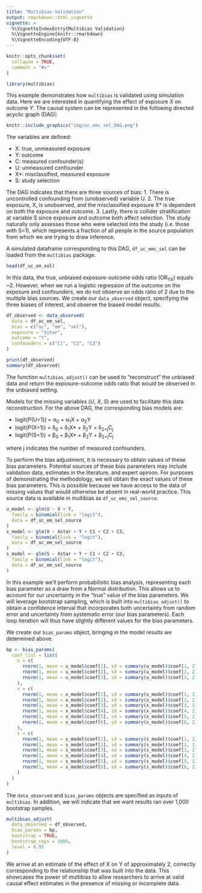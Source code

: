 ```yaml
---
title: "Multibias Validation"
output: rmarkdown::html_vignette
vignette: >
  %\VignetteIndexEntry{Multibias Validation}
  %\VignetteEngine{knitr::rmarkdown}
  %\VignetteEncoding{UTF-8}
---
```


```r
knitr::opts_chunk$set(
  collapse = TRUE,
  comment = "#>"
)
```

```r
library(multibias)
```

This example demonstrates how `multibias` is validated using simulation data. Here we are interested in quantifying the effect of exposure *X* on outcome *Y*. The causal system can be represented in the following directed acyclic graph (DAG):

```r
knitr::include_graphics("img/uc_emc_sel_DAG.png")
```

The variables are defined:

* X: true, unmeasured exposure
* Y: outcome
* C: measured confounder(s)
* U: unmeasured confounder
* X*: misclassified, measured exposure
* S: study selection

The DAG indicates that there are three sources of bias:
1. There is uncontrolled confounding from (unobserved) variable U.
2. The true exposure, X, is unobserved, and the misclassified exposure X* is dependent on both the exposure and outcome.
3. Lastly, there is collider stratification at variable S since exposure and outcome both affect selection. The study naturally only assesses those who were selected into the study (i.e. those with S=1), which represents a fraction of all people in the source population from which we are trying to draw inference.

A simulated dataframe corresponding to this DAG, `df_uc_emc_sel` can be loaded from the `multibias` package.

```r
head(df_uc_em_sel)
```

In this data, the true, unbiased exposure-outcome odds ratio (OR<sub>YX</sub>) equals ~2. However, when we run a logistic regression of the outcome on the exposure and confounders, we do not observe an odds ratio of 2 due to the multiple bias sources. We create our `data_observed` object, specifying the three biases of interest, and observe the biased model results.

```r
df_observed <- data_observed(
  data = df_uc_em_sel,
  bias = c("uc", "em", "sel"),
  exposure = "Xstar",
  outcome = "Y",
  confounders = c("C1", "C2", "C3")
)

print(df_observed)
summary(df_observed)
```

The function `multibias_adjust()` can be used to "reconstruct" the unbiased data and return the exposure-outcome odds ratio that would be observed in the unbiased setting.

Models for the missing variables (*U*, *X*, *S*) are used to facilitate this data reconstruction. For the above DAG, the corresponding bias models are:

* logit(P(U=1)) = &alpha;<sub>0</sub> + &alpha;<sub>1</sub>X + &alpha;<sub>2</sub>Y
* logit(P(X=1)) = &delta;<sub>0</sub> + &delta;<sub>1</sub>X* + &delta;<sub>2</sub>Y + &delta;<sub>2+j</sub>C<sub>j</sub>
* logit(P(S=1)) = &beta;<sub>0</sub> + &beta;<sub>1</sub>X* + &beta;<sub>2</sub>Y + &beta;<sub>2+j</sub>C<sub>j</sub>

where j indicates the number of measured confounders.

To perform the bias adjustment, it is necessary to obtain values of these bias parameters. Potential sources of these bias parameters may include validation data, estimates in the literature, and expert opinion. For purposes of demonstrating the methodology, we will obtain the exact values of these bias parameters. This is possible because we have access to the data of missing values that would otherwise be absent in real-world practice. This source data is available in multibias as `df_uc_emc_sel_source`.

```r
u_model <- glm(U ~ X + Y,
  family = binomial(link = "logit"),
  data = df_uc_em_sel_source
)
x_model <- glm(X ~ Xstar + Y + C1 + C2 + C3,
  family = binomial(link = "logit"),
  data = df_uc_em_sel_source
)
s_model <- glm(S ~ Xstar + Y + C1 + C2 + C3,
  family = binomial(link = "logit"),
  data = df_uc_em_sel_source
)
```

In this example we'll perform probabilistic bias analysis, representing each bias parameter as a draw from a Normal distribution. This allows us to account for our uncertainty in the "true" value of the bias parameters. We will leverage bootstrap sampling, which is built into `multibias_adjust()` to obtain a confidence interval that incorporates both uncertainty from random error and uncertainty from systematic error (our bias parameters). Each loop iteration will thus have slightly different values for the bias parameters.

We create our `bias_params` object, bringing in the model results we determined above.

```r
bp <- bias_params(
  coef_list = list(
    u = c(
      rnorm(1, mean = u_model$coef[1], sd = summary(u_model)$coef[1, 2]),
      rnorm(1, mean = u_model$coef[2], sd = summary(u_model)$coef[2, 2]),
      rnorm(1, mean = u_model$coef[3], sd = summary(u_model)$coef[3, 2])
    ),
    x = c(
      rnorm(1, mean = x_model$coef[1], sd = summary(x_model)$coef[1, 2]),
      rnorm(1, mean = x_model$coef[2], sd = summary(x_model)$coef[2, 2]),
      rnorm(1, mean = x_model$coef[3], sd = summary(x_model)$coef[3, 2]),
      rnorm(1, mean = x_model$coef[4], sd = summary(x_model)$coef[4, 2]),
      rnorm(1, mean = x_model$coef[5], sd = summary(x_model)$coef[5, 2]),
      rnorm(1, mean = x_model$coef[6], sd = summary(x_model)$coef[6, 2])
    ),
    s = c(
      rnorm(1, mean = s_model$coef[1], sd = summary(s_model)$coef[1, 2]),
      rnorm(1, mean = s_model$coef[2], sd = summary(s_model)$coef[2, 2]),
      rnorm(1, mean = s_model$coef[3], sd = summary(s_model)$coef[3, 2]),
      rnorm(1, mean = s_model$coef[4], sd = summary(s_model)$coef[4, 2]),
      rnorm(1, mean = s_model$coef[5], sd = summary(s_model)$coef[5, 2]),
      rnorm(1, mean = s_model$coef[6], sd = summary(s_model)$coef[6, 2])
    )
  )
)
```

The `data_observed` and `bias_params` objects are specified as inputs of `multibias`. In addition, we will indicate that we want results ran over 1,000 bootstrap samples.

```r
multibias_adjust(
  data_observed = df_observed,
  bias_params = bp,
  bootstrap = TRUE,
  bootstrap_reps = 1000,
  level = 0.95
)
```

We arrive at an estimate of the effect of X on Y of approximately 2, correctly corresponding to the relationship that was built into the data. This showcases the power of multibias to allow researchers to arrive at valid causal effect estimates in the presence of missing or incomplete data.
